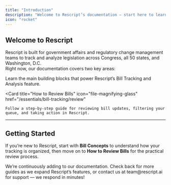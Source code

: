 ```yaml
---
title: "Introduction"
description: "Welcome to Rescript’s documentation — start here to learn the core concepts and how to review bills."
icon: "rocket"
---
```


## Welcome to Rescript

Rescript is built for government affairs and regulatory change management teams to track and analyze legislation across Congress, all 50 states, and Washington, D.C.  
Right now, our documentation covers two key areas:

<Columns cols={2}>
  <Card
    title="Bill Concepts"
    icon="diagram-project"
    href="/essentials/bill-tracking/concepts"
  >
    Learn the main building blocks that power Rescript’s Bill Tracking and Analysis feature.
  </Card>

  <Card
    title="How to Review Bills"
    icon="file-magnifying-glass"
    href="/essentials/bill-tracking/review"
  >
    Follow a step-by-step guide for reviewing bill updates, filtering your queue, and taking action in Rescript.
  </Card>
</Columns>

---

## Getting Started

If you’re new to Rescript, start with **Bill Concepts** to understand how your tracking is organized, then move on to **How to Review Bills** for the practical review process.

<Tip>
We’re continuously adding to our documentation. Check back for more guides as we expand Rescript’s features, or contact us at team@rescript.ai for support — we respond in minutes!
</Tip>
